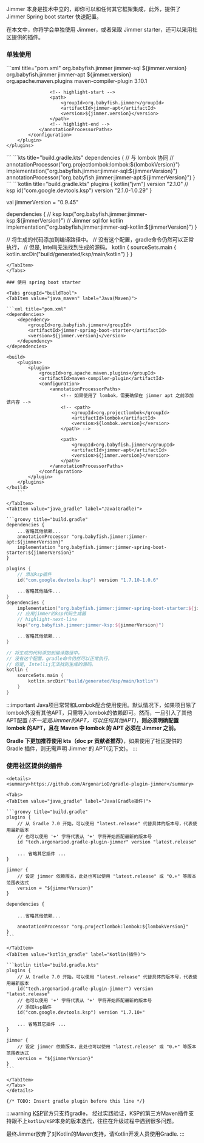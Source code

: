 
Jimmer 本身是技术中立的，即你可以和任何其它框架集成，此外，提供了 Jimmer Spring boot starter 快速配置。

在本文中，你将学会单独使用 Jimmer，或者采取 Jimmer starter，还可以采用社区提供的插件。

### 单独使用

<Tabs groupId="buildTool">
<TabItem value="java_maven" label="Java(Maven)">
```xml title="pom.xml"
<dependencies>
    <!-- highlight-start -->
    <dependency>
        <groupId>org.babyfish.jimmer</groupId>
        <artifactId>jimmer-sql</artifactId>
        <version>${jimmer.version}</version>
    </dependency>
    <dependency>
        <groupId>org.babyfish.jimmer</groupId>
        <artifactId>jimmer-apt</artifactId>
        <version>${jimmer.version}</version>
    </dependency>
    <!-- highlight-end -->
</dependencies>

<build>
    <plugins>
        <plugin>
            <groupId>org.apache.maven.plugins</groupId>
            <artifactId>maven-compiler-plugin</artifactId>
            <version>3.10.1</version>
            <configuration>
                <annotationProcessorPaths>
                    <!-- 如果使用了 lombok，需要确保在 jimmer apt 之前添加该内容 -->
                    <!-- <path>
                        <groupId>org.projectlombok</groupId>
                        <artifactId>lombok</artifactId>
                        <version>${lombok.version}</version>
                    </path> -->

                    <!-- highlight-start -->
                    <path>
                        <groupId>org.babyfish.jimmer</groupId>
                        <artifactId>jimmer-apt</artifactId>
                        <version>${jimmer.version}</version>
                    </path>
                    <!-- highlight-end -->
                </annotationProcessorPaths>
            </configuration>
        </plugin>
    </plugins>
</build>
```
</TabItem>

<TabItem value="java_gradle" label="Java(Gradle)">
```kts title="build.gradle.kts"
dependencies {
    // 与 lombok 协同
    // annotationProcessor("org.projectlombok:lombok:${lombokVersion}")
    <!-- highlight-start -->
    implementation("org.babyfish.jimmer:jimmer-sql:${jimmerVersion}")
    annotationProcessor("org.babyfish.jimmer:jimmer-apt:${jimmerVersion}")
    <!-- highlight-end -->
}
```
</TabItem>

<TabItem value="kotlin_gradle" label="Kotlin(Gradle)">
```kotlin title="build.gradle.kts"
plugins {
    kotlin("jvm") version "2.1.0"
    // ksp
    id("com.google.devtools.ksp") version "2.1.0-1.0.29"
}

val jimmerVersion = "0.9.45"

dependencies {
    // ksp
    ksp("org.babyfish.jimmer:jimmer-ksp:${jimmerVersion}")
    // Jimmer sql for kotlin
    implementation("org.babyfish.jimmer:jimmer-sql-kotlin:${jimmerVersion}")
}

// 将生成的代码添加到编译路径中。
// 没有这个配置，gradle命令仍然可以正常执行，
// 但是, Intellij无法找到生成的源码。
kotlin {
    sourceSets.main {
        kotlin.srcDir("build/generated/ksp/main/kotlin")
    }
}
```
</TabItem>
</Tabs>

### 使用 spring boot starter

<Tabs groupId="buildTool">
<TabItem value="java_maven" label="Java(Maven)">

```xml title="pom.xml"
<dependencies>
    <dependency>
        <groupId>org.babyfish.jimmer</groupId>
        <artifactId>jimmer-spring-boot-starter</artifactId>
        <version>${jimmer.version}</version>
    </dependency>
</dependencies>

<build>
    <plugins>
        <plugin>
            <groupId>org.apache.maven.plugins</groupId>
            <artifactId>maven-compiler-plugin</artifactId>
            <configuration>
                <annotationProcessorPaths>
                    <!-- 如果使用了 lombok，需要确保在 jimmer apt 之前添加该内容 -->
                    <!-- <path>
                        <groupId>org.projectlombok</groupId>
                        <artifactId>lombok</artifactId>
                        <version>${lombok.version}</version>
                    </path> -->

                    <path>
                        <groupId>org.babyfish.jimmer</groupId>
                        <artifactId>jimmer-apt</artifactId>
                        <version>${jimmer.version}</version>
                    </path>
                </annotationProcessorPaths>
            </configuration>
        </plugin>
    </plugins>
</build>
    ```

</TabItem>
<TabItem value="java_gradle" label="Java(Gradle)">

```groovy title="build.gradle"
dependencies {
    ...省略其他依赖...
    annotationProcessor "org.babyfish.jimmer:jimmer-apt:${jimmerVersion}"
    implementation "org.babyfish.jimmer:jimmer-spring-boot-starter:${jimmerVersion}"
}
```

</TabItem>
<TabItem value="kotlin_gradle" label="Kotlin(Gradle.kts)">

```kotlin title="build.gradle.kts"
plugins {
    // 添加ksp插件
    id("com.google.devtools.ksp") version "1.7.10-1.0.6"

    ...省略其他插件...
}
dependencies {
    implementation("org.babyfish.jimmer:jimmer-spring-boot-starter:${jimmerVersion}")
    // 应用jimmer的ksp代码生成器
    // highlight-next-line
    ksp("org.babyfish.jimmer:jimmer-ksp:${jimmerVersion}")

    ...省略其他依赖...
}

// 将生成的代码添加到编译路径中。
// 没有这个配置，gradle命令仍然可以正常执行，
// 但是, Intellij无法找到生成的源码。
kotlin {
    sourceSets.main {
        kotlin.srcDir("build/generated/ksp/main/kotlin")
    }
}
```

</TabItem>
</Tabs>

:::important
Java项目常常和Lombok配合使用使用。默认情况下，如果项目除了lombok外没有其他APT，只需导入lombok的依赖即可。然而，一旦引入了其他APT配置 *(不一定是Jimmer的APT，可以任何其他APT)*，**则必须明确配置 lombok 的APT，且在 Maven 中 lombok 的 APT 必须在 Jimmer 之前。**

**Gradle 下更加推荐使用 kts（doc pr 贡献者推荐）**，如果使用了社区提供的 Gradle 插件，则无需声明 Jimmer 的 APT(见下文)。
:::

### 使用社区提供的插件


    <details>
    <summary>https://github.com/ArgonarioD/gradle-plugin-jimmer</summary>

    <Tabs>
    <TabItem value="java_gradle" label="Java(Gradle插件)">

    ```groovy title="build.gradle"
    plugins {
        // 从 Gradle 7.0 开始，可以使用 "latest.release" 代替具体的版本号，代表使用最新版本
        // 也可以使用 '+' 字符代表从 '+' 字符开始匹配最新的版本号
        id "tech.argonariod.gradle-plugin-jimmer" version "latest.release"

        ... 省略其它插件 ...
    }

    jimmer {
        // 设定 jimmer 依赖版本，此处也可以使用 "latest.release" 或 "0.+" 等版本范围表达式
        version = "${jimmerVersion}"
    }

    dependencies {
        
        ...省略其他依赖...

        annotationProcessor "org.projectlombok:lombok:${lombokVersion}"
    }
    ```

    </TabItem>
    <TabItem value="kotlin_gradle" label="Kotlin(插件)">

    ```kotlin title="build.gradle.kts"
    plugins {
        // 从 Gradle 7.0 开始，可以使用 "latest.release" 代替具体的版本号，代表使用最新版本
        id("tech.argonariod.gradle-plugin-jimmer") version "latest.release"
        // 也可以使用 '+' 字符代表从 '+' 字符开始匹配最新的版本号
        // 添加ksp插件
        id("com.google.devtools.ksp") version "1.7.10+"

        ... 省略其它插件 ...
    }

    jimmer {
        // 设定 jimmer 依赖版本，此处也可以使用 "latest.release" 或 "0.+" 等版本范围表达式
        version = "${jimmerVersion}"
    }
    ```

    </TabItem>
    </Tabs>
    </details>

    {/* TODO: Insert gradle plugin before this line */}

:::warning
[KSP](https://kotlinlang.org/docs/ksp-overview.html)官方只支持gradle，
经过实践验证，KSP的第三方Maven插件支持跟不上`kotlin/KSP`本身的版本迭代，往往在升级过程中遇到很多问题。

最终Jimmer放弃了对Kotlin的Maven支持，请Kotlin开发人员使用Gradle.
:::
